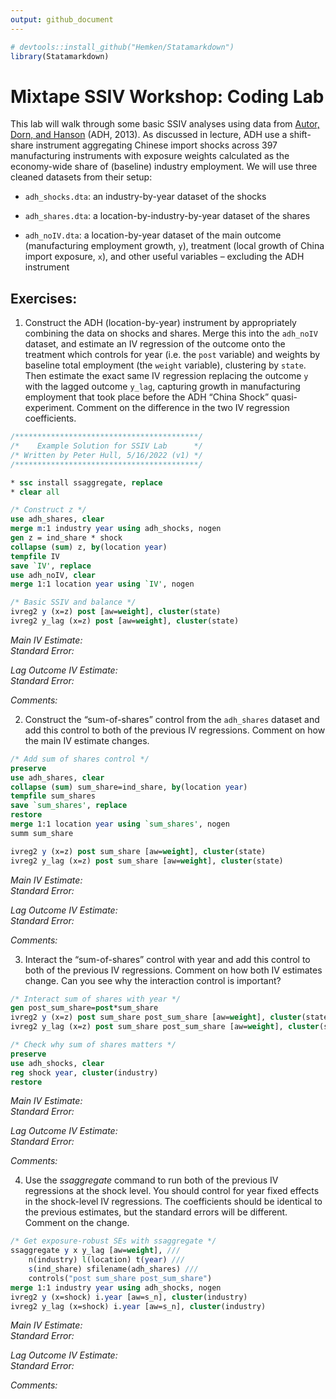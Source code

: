 ```yaml
---
output: github_document
---
```


```r
# devtools::install_github("Hemken/Statamarkdown")
library(Statamarkdown)
```


# Mixtape SSIV Workshop: Coding Lab

This lab will walk through some basic SSIV analyses using data from [Autor, Dorn, and Hanson](https://github.com/Mixtape-Sessions/Shift-Share/blob/main/Readings/Autor_Dorn_Hanson_2013) (ADH, 2013). As discussed in lecture, ADH use a shift-share instrument aggregating Chinese import shocks across 397 manufacturing instruments with exposure weights calculated as the economy-wide share of (baseline) industry employment. We will use three cleaned datasets from their setup:

- `adh_shocks.dta`: an industry-by-year dataset of the shocks

- `adh_shares.dta`: a location-by-industry-by-year dataset of the shares

- `adh_noIV.dta`: a location-by-year dataset of the main outcome (manufacturing employment growth, `y`), treatment (local growth of China import exposure, `x`), and other useful variables -- excluding the ADH instrument


## Exercises:

1. Construct the ADH (location-by-year) instrument by appropriately combining the data on shocks and shares. Merge this into the `adh_noIV` dataset, and estimate an IV regression of the outcome onto the treatment which controls for year (i.e. the `post` variable) and weights by baseline total employment (the `weight` variable), clustering by `state`. Then estimate the exact same IV regression replacing the outcome `y` with the lagged outcome `y_lag`, capturing growth in manufacturing employment that took place before the ADH "China Shock" quasi-experiment. Comment on the difference in the two IV regression coefficients.

```stata
/*****************************************/
/*    Example Solution for SSIV Lab      */
/* Written by Peter Hull, 5/16/2022 (v1) */
/*****************************************/

* ssc install ssaggregate, replace
* clear all

/* Construct z */
use adh_shares, clear
merge m:1 industry year using adh_shocks, nogen 
gen z = ind_share * shock
collapse (sum) z, by(location year)
tempfile IV
save `IV', replace
use adh_noIV, clear
merge 1:1 location year using `IV', nogen

```

```stata

/* Basic SSIV and balance */
ivreg2 y (x=z) post [aw=weight], cluster(state) 
ivreg2 y_lag (x=z) post [aw=weight], cluster(state) 

```


*Main IV Estimate:*                      
*Standard Error:*

*Lag Outcome IV Estimate:*               
*Standard Error:*

*Comments:*

2.  Construct the "sum-of-shares" control from the `adh_shares` dataset and add this control to both of the previous IV regressions. Comment on how the main IV estimate changes.

```stata

/* Add sum of shares control */
preserve
use adh_shares, clear
collapse (sum) sum_share=ind_share, by(location year)
tempfile sum_shares
save `sum_shares', replace
restore
merge 1:1 location year using `sum_shares', nogen
summ sum_share

ivreg2 y (x=z) post sum_share [aw=weight], cluster(state) 
ivreg2 y_lag (x=z) post sum_share [aw=weight], cluster(state) 

```

*Main IV Estimate:*                      
*Standard Error:*

*Lag Outcome IV Estimate:*               
*Standard Error:*

*Comments:*

3.  Interact the "sum-of-shares" control with year and add this control to both of the previous IV regressions. Comment on how both IV estimates change. Can you see why the interaction control is important?

```stata
/* Interact sum of shares with year */
gen post_sum_share=post*sum_share
ivreg2 y (x=z) post sum_share post_sum_share [aw=weight], cluster(state) 
ivreg2 y_lag (x=z) post sum_share post_sum_share [aw=weight], cluster(state) 

/* Check why sum of shares matters */
preserve
use adh_shocks, clear
reg shock year, cluster(industry)
restore

```

*Main IV Estimate:*                      
*Standard Error:*

*Lag Outcome IV Estimate:*               
*Standard Error:*

*Comments:*

4.  Use the *ssaggregate* command to run both of the previous IV regressions at the shock level. You should control for year fixed effects in the shock-level IV regressions. The coefficients should be identical to the previous estimates, but the standard errors will be different. Comment on the change.

```stata

/* Get exposure-robust SEs with ssaggregate */
ssaggregate y x y_lag [aw=weight], ///
	n(industry) l(location) t(year) ///
	s(ind_share) sfilename(adh_shares) ///
	controls("post sum_share post_sum_share") 
merge 1:1 industry year using adh_shocks, nogen 
ivreg2 y (x=shock) i.year [aw=s_n], cluster(industry)
ivreg2 y_lag (x=shock) i.year [aw=s_n], cluster(industry)
```

*Main IV Estimate:*                      
*Standard Error:*

*Lag Outcome IV Estimate:*               
*Standard Error:*

*Comments:*


